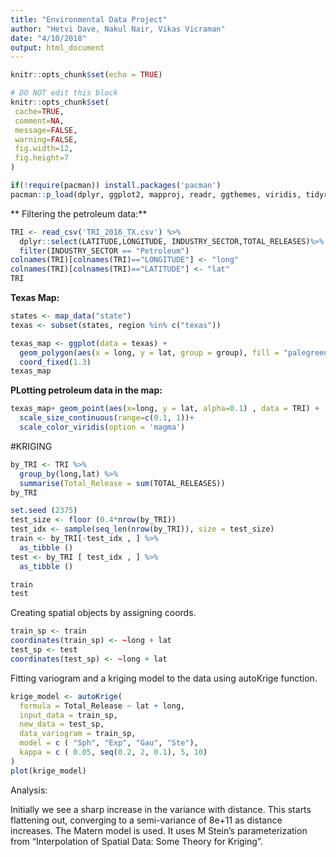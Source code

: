 ```yaml
---
title: "Environmental Data Project"
author: "Hetvi Dave, Nakul Nair, Vikas Vicraman"
date: "4/10/2018"
output: html_document
---
```


```r
knitr::opts_chunk$set(echo = TRUE)
```

 ```r
# DO NOT edit this block
knitr::opts_chunk$set(
  cache=TRUE,
  comment=NA,
  message=FALSE,
  warning=FALSE,
  fig.width=12,
  fig.height=7
)
```

```r
if(!require(pacman)) install.packages('pacman')
pacman::p_load(dplyr, ggplot2, mapproj, readr, ggthemes, viridis, tidyr, reshape2,maps, mapdata, ggmap, stringr, gstat,sp, automap)
```


** Filtering the petroleum data:**

```r
TRI <- read_csv('TRI_2016_TX.csv') %>%
  dplyr::select(LATITUDE,LONGITUDE, INDUSTRY_SECTOR,TOTAL_RELEASES)%>%
  filter(INDUSTRY_SECTOR == "Petroleum")
colnames(TRI)[colnames(TRI)=="LONGITUDE"] <- "long"
colnames(TRI)[colnames(TRI)=="LATITUDE"] <- "lat"
TRI
```

**Texas Map:**

```r
states <- map_data("state") 
texas <- subset(states, region %in% c("texas"))

texas_map <- ggplot(data = texas) + 
  geom_polygon(aes(x = long, y = lat, group = group), fill = "palegreen", color = "black") + 
  coord_fixed(1.3)
texas_map
```

**PLotting petroleum data in the map:**
```r
texas_map+ geom_point(aes(x=long, y = lat, alpha=0.1) , data = TRI) + 
  scale_size_continuous(range=c(0.1, 1))+ 
  scale_color_viridis(option = 'magma') 


```

#KRIGING
```r
by_TRI <- TRI %>%
  group_by(long,lat) %>%
  summarise(Total_Release = sum(TOTAL_RELEASES))
by_TRI
```

```r
set.seed (2375)
test_size <- floor (0.4*nrow(by_TRI))
test_idx <- sample(seq_len(nrow(by_TRI)), size = test_size) 
train <- by_TRI[-test_idx , ] %>%
  as_tibble ()
test <- by_TRI [ test_idx , ] %>% 
  as_tibble ()

train
test
```

Creating spatial objects by assigning coords.

```r
train_sp <- train
coordinates(train_sp) <- ~long + lat
test_sp <- test
coordinates(test_sp) <- ~long + lat
```
Fitting variogram and a kriging model to the data using autoKrige function.
```r
krige_model <- autoKrige(
  formula = Total_Release ~ lat + long,
  input_data = train_sp,
  new_data = test_sp,
  data_variogram = train_sp,
  model = c ( "Sph", "Exp", "Gau", "Ste"),
  kappa = c ( 0.05, seq(0.2, 2, 0.1), 5, 10)
)
plot(krige_model)
```
Analysis:

Initially we see a sharp increase in the variance with distance. This starts flattening out, converging to a semi-variance of 8e+11 as distance increases. The Matern model is used. It uses M Stein's parameterization from "Interpolation of Spatial Data: Some Theory for Kriging". 




